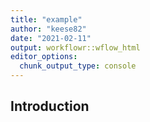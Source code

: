```yaml
---
title: "example"
author: "keese82"
date: "2021-02-11"
output: workflowr::wflow_html
editor_options:
  chunk_output_type: console
---
```


## Introduction

```r

```

